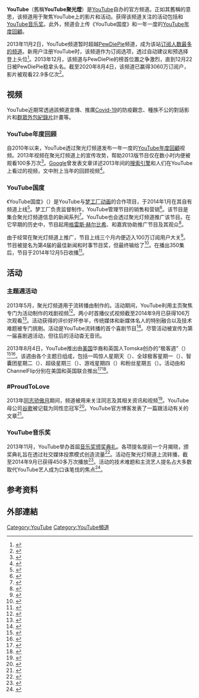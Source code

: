 {{NoteTA/lua|zh-tw:影片;zh-cn:视频|zh-tw:訊息;zh-cn:信息|zh-tw:最佳直播主獎;zh-cn:最佳播客奖|zh-tw:直播;zh-cn:流转播|zh-tw:Google;zh-cn:谷歌|zh-tw:部落格;zh-cn:博客}}
{{Infobox YouTube personality
| name = YouTube
| image = 
| caption = 
| logo = YouTube social white circle (2017).svg
|logo_size=120px| logo caption = YouTube频道标志
| channel_name = YouTube
| views = 22.9億
| view_date = 2020年8月
| website = 
| years_active = 2005年至今
| genre = 
| subscribers = 3060萬
| network = 
| associated_acts = 
| catchphrase(s) = 
| subscriber_date = 2020年8月
| silver_year =2010
| gold_year = 2013
| diamond_year = 2013
| ruby_year = 
| stats_update =2020年8月4日
| silver_button = yes
| gold_button = yes
| diamond_button = yes
| ruby_button = 
| launch_date = 
}}

'''YouTube'''（舊稱'''YouTube聚光燈'''）是[[YouTube|YouTube]]自办的官方频道。正如其舊稱的意思，该频道用于聚焦YouTube上的影片和活动。获得该频道关注的活动包括{{le|YouTube喜剧週|YouTube Comedy Week}}和[[YouTube音乐奖|YouTube音乐奖]]。此外，频道会上传《YouTube国度》和一年一度的[[YouTube年度回顧|YouTube年度回顧]]。

2013年11月2日，YouTube频道暂时超越[[PewDiePie|PewDiePie]]频道，成为该站[[在YouTube上訂閱人數最多的用戶列表|订阅人数最多的频道]]。新用户注册YouTube时，该频道作为订阅选项，透过自动建议和预选择登上头位<ref>{{cite web|last=Cohen|first=Joshua|url=http://www.tubefilter.com/2013/11/04/youtube-most-susbcribed-channel|title=YouTube Is Now The Most Subscribed Channel On YouTube|publisher=''Tubefilter''|date=2013-11-04|accessdate=2013-09-20|archive-date=2019-06-11|archive-url=https://web.archive.org/web/20190611220943/https://www.tubefilter.com/2013/11/04/youtube-most-susbcribed-channel/|dead-url=no}}</ref>。2013年12月，该频道与PewDiePie的榜首位置之争激烈，直到12月22日被PewDiePie稳拿头名。截至2020年8月4日，该频道已赢得3060万订阅户，影片被观看22.9多亿次<ref>{{cite web|url=https://www.youtube.com/user/YouTube/about|title=YouTube about|publisher=YouTube|accessdate=2014-09-20|archive-date=2013-12-22|archive-url=https://web.archive.org/web/20131222042047/https://www.youtube.com/user/YouTube/about|dead-url=no}}</ref>。

== 视频 ==
YouTube近期常透過該頻道宣傳、推廣[[2019冠状病毒病|Covid-19]]的防疫觀念、種族不公的對話影片和[[一日一生_(2021年電影)|群眾外包紀錄片]]計畫等。

=== YouTube年度回顾 ===
{{Main|YouTube年度回顧}}
自2010年以来，YouTube透过聚光灯频道发布一年一度的[[YouTube年度回顧|YouTube年度回顧]]视频。2013年视频在聚光灯频道上的宣传攻势，帮助2013版节目仅在数小时内便被观看100多万次<ref>{{cite web|last=Gutelle|first=Sam|url=http://www.tubefilter.com/2013/12/11/youtube-rewind-2013-what-does-youtube-say-portal-a/|title=With Over 50 Cameos, YouTube Rewind 2013 Is Even Bigger Than 2012|publisher=''Tubefilter''|date=2013-12-11|accessdate=2014-09-20|archive-date=2014-04-08|archive-url=https://web.archive.org/web/20140408214853/http://www.tubefilter.com/2013/12/11/youtube-rewind-2013-what-does-youtube-say-portal-a/|dead-url=no}}</ref>。[[Google|Google]]曾发表文章详述2013年间的[[网络搜索引擎|搜索引擎]]和人们在YouTube上看过的视频，文中附上当年的回顾视频<ref>{{cite web|url=http://googleblog.blogspot.com/2013/12/youtube-rewind-what-you-watched-in-2013.html|title=YouTube Rewind: What you watched in 2013|publisher=''Blogspot''|work=Official Google Blog|date=2013-12-11|accessdate=2014-09-20|archive-date=2020-09-03|archive-url=https://web.archive.org/web/20200903070346/https://googleblog.blogspot.com/2013/12/youtube-rewind-what-you-watched-in-2013.html}}</ref>。

=== YouTube国度 ===
《YouTube国度》（{{lang|en|''YouTube Nation''}}）是YouTube与[[梦工厂动画|梦工厂动画]]的合作项目，于2014年1月在其自有频道上线<ref>{{cite web|url=http://deadline.com/2014/01/dreamworks-animation-youtube-nation-663833/|title=DreamWorks Animation Confirms Daily YouTube Show ‘YouTube Nation’|publisher=''Deadline''|date=2014-01-13|accessdate=2014-09-20|archive-date=2019-06-24|archive-url=https://web.archive.org/web/20190624073359/https://deadline.com/2014/01/dreamworks-animation-youtube-nation-663833/|dead-url=no}}</ref>。梦工厂负责监督制作，YouTube管理节目的销售和营销<ref>{{cite web|last=Wallenstein|first=Andrew|url=http://variety.com/2014/digital/news/new-series-youtube-nation-launches-tuesday-from-youtube-dreamworks-animation-1201053518/|title=New Series ‘YouTube Nation’ Launches Tuesday on YouTube via DreamWorks Animation|publisher=''Variety''|date=2014-01-13|accessdate=2015-04-06|archive-date=2021-10-06|archive-url=https://web.archive.org/web/20211006091935/https://variety.com/2014/digital/news/new-series-youtube-nation-launches-tuesday-from-youtube-dreamworks-animation-1201053518/}}</ref>。该节目是集合聚光灯频道信息的新闻系列<ref>{{cite web|last=Gutelle|first=Sam|url=http://www.tubefilter.com/2014/01/09/youtube-nation-dreamworks-daily-news-show/|title=YouTube And Dreamworks To Launch Daily Video News Show|publisher=''Tubefilter''|date=2014-01-09|accessdate=2014-09-20|archive-date=2019-06-16|archive-url=https://web.archive.org/web/20190616131828/https://www.tubefilter.com/2014/01/09/youtube-nation-dreamworks-daily-news-show/|dead-url=no}}</ref>。YouTube也会透过聚光灯频道推广该节目。在它早期的历史中，节目起用[[格雷斯·赫尔比希|格雷斯·赫尔比希]]、{{le|汉娜·哈特|Hannah Hart}}和{{le|玛姆丽·哈特|Mamrie Hart}}嘉宾协助推广节目及其观众<ref>{{cite web|last=Gutelle|first=Sam|url=http://www.tubefilter.com/2014/02/11/grace-helbig-hannah-hart-mamrie-hart-youtube-nation/|title=Grace Helbig, Hannah Hart, And Mamrie Hart Take Over ‘YouTube Nation’|publisher=''Tubefilter''|date=2014-02-11|accessdate=2014-09-20|archive-date=2019-06-30|archive-url=https://web.archive.org/web/20190630042231/https://www.tubefilter.com/2014/02/11/grace-helbig-hannah-hart-mamrie-hart-youtube-nation/|dead-url=no}}</ref>。

由于经常在聚光灯频道上推广，节目上线三个月内便迈入100万订阅用户大关<ref>{{cite web|last=Gutelle|first=Sam|url=http://www.tubefilter.com/2014/04/17/youtube-millionaires-nation-steve-woolf-zadi-diaz/|title=YouTube Millionaires: YouTube Nation Finds The Best Videos On The Net|publisher=''Tubefilter''|date=2014-04-17|accessdate=2014-09-20|archive-date=2019-06-12|archive-url=https://web.archive.org/web/20190612235838/https://www.tubefilter.com/2014/04/17/youtube-millionaires-nation-steve-woolf-zadi-diaz/|dead-url=no}}</ref>。节目被提名为第4届{{le|最佳播客奖|Streamy Award}}的最佳新闻和时事节目奖，但最终输给了{{le|SourceFed|SourceFed}}<ref>{{cite web|url=http://www.streamys.org/nominees-winners/4th-annual-nominees-winners/|title=4th Annual Streamy Awards Nominees|publisher=''Streamys''|accessdate=2014-09-20|archive-date=2014-09-24|archive-url=https://web.archive.org/web/20140924123852/http://www.streamys.org/nominees-winners/4th-annual-nominees-winners/|dead-url=no}}</ref>。在播出350集后，节目于2014年12月5日收播<ref>{{cite web|last=Spangler|first=Todd|url=http://variety.com/2014/digital/news/dreamworks-animation-youtube-pull-plug-on-youtube-nation-show-1201370036/|title=DreamWorks Animation, YouTube Pull Plug on ‘YouTube Nation’ Show|publisher=''Variety''|date=2014-12-04|accessdate=2015-01-09|archive-date=2022-04-19|archive-url=https://web.archive.org/web/20220419050330/https://variety.com/2014/digital/news/dreamworks-animation-youtube-pull-plug-on-youtube-nation-show-1201370036/}}</ref>。

== 活动 ==
=== 主题週活动 ===
2013年5月，聚光灯频道用于流转播由{{le|ChannelFlip|ChannelFlip}}制作的{{le|YouTube喜剧周|YouTube Comedy Week|喜剧周活动}}。活动期间，YouTube利用主页聚焦专门为活动制作的戏剧视频<ref>{{cite web|last=Rothman|first=Lily|url=http://entertainment.time.com/2013/05/20/youtube-bets-big-on-laughs-with-its-first-ever-comedy-week/|title=YouTube Bets Big on Laughs with Its First-Ever "Comedy Week"|publisher=''TIME''|date=2013-05-20|accessdate=2014-09-20|archive-date=2019-06-05|archive-url=https://web.archive.org/web/20190605010243/http://entertainment.time.com/2013/05/20/youtube-bets-big-on-laughs-with-its-first-ever-comedy-week/|dead-url=no}}</ref>。两小时首播仪式视频截至2014年9月已获得106万次观看<ref>{{cite web|url=https://www.youtube.com/watch?v=5z3cI0NnKN0|title=The Big Live Comedy Show - YouTube Comedy Week|publisher=YouTube|date=2013-05-19|accessdate=2014-09-20|archive-date=2019-06-09|archive-url=https://web.archive.org/web/20190609215944/https://www.youtube.com/watch?v=5z3cI0NnKN0|dead-url=no}}</ref>。活动获得的评价好坏参半，传统媒体和新媒体名人的特别融合以及技术难题被专门挑剔。活动是YouTube流转播的首个喜剧节目<ref>{{cite web|last=Gutelle|first=Sam|url=http://www.tubefilter.com/2013/05/20/youtube-big-live-comedy-show-fail/|title=Six Reasons Why YouTube’s ‘Big Live Comedy Show’ Didn’t Work|publisher=''Tubefilter''|date=2013-05-20|accessdate=2014-09-20|archive-date=2019-06-11|archive-url=https://web.archive.org/web/20190611121037/https://www.tubefilter.com/2013/05/20/youtube-big-live-comedy-show-fail/|dead-url=no}}</ref>。尽管活动被宣传为第一届喜剧週活动，但往后的活动杳无音讯。

2013年8月4日，YouTube推出由[[美国|美国]]华裔{{le|黄谷子|Freddie Wong}}和英国人Tomska创办的“极客週”（{{lang|en|Geek Week}}）<ref name=ytgeekweek>{{cite web|url=http://youtube-global.blogspot.com/2013/07/youtube-geekweek-2013.html|title=YouTube geeks out with first-ever Geek Week: August 4-10, 2013|publisher=''Blogspot''|work=YouTube Official Blog|date=2013-07-24|accessdate=2014-09-20|archive-date=2015-12-02|archive-url=https://web.archive.org/web/20151202074047/http://youtube-global.blogspot.com/2013/07/youtube-geekweek-2013.html|dead-url=no}}</ref><ref>{{cite web|last=Gutelle|first=Sam|url=http://www.tubefilter.com/2013/07/24/youtube-geek-week-teaser/|title=Geek Week Officially Coming August 4th As YouTube Releases Teaser|publisher=''Tubefilter''|date=2013-07-24|accessdate=2014-09-20|archive-date=2019-06-29|archive-url=https://web.archive.org/web/20190629134114/https://www.tubefilter.com/2013/07/24/youtube-geek-week-teaser/|dead-url=no}}</ref>。该週由各个主题日组成，包括一鸣惊人星期天（{{lang|en|Blockbuster Sunday}}）、全球极客星期一（{{lang|en|Global Geekery Monday}}）、智囊团星期二（{{lang|en|Brainiac Tuesday}}）、超级星期三（{{lang|en|Super Wednesday}}）、游戏星期四（{{lang|en|Gaming Thursday}}）和粉丝星期五（{{lang|en|Fan Friday}}）。活动由{{le|德斯特实业公司|Nerdist|德斯特}}和ChannelFlip分别在美国和英国联合推出<ref>{{cite web|last=Cohen|first=Matt|url=http://www.nerdist.com/2013/07/youtube-launches-geek-week/|title=YouTube Launches "Geek Week"|publisher=''Nerdist''|date=2013-07-24|accessdate=2014-09-20|archive-url=https://web.archive.org/web/20140429004959/http://www.nerdist.com/2013/07/youtube-launches-geek-week/|archive-date=2014-04-29|dead-url=yes}}</ref><ref>{{cite web|last=Schroeder|first=Stan|url=http://mashable.com/2013/07/24/youtube-geek-week/|title=YouTube Announces Geek Week, Starting Aug. 4|publisher=''Mashable''|date=2013-07-24|accessdate=2014-09-20|archive-date=2019-06-13|archive-url=https://web.archive.org/web/20190613034932/https://mashable.com/2013/07/24/youtube-geek-week/|dead-url=no}}</ref>。

=== #ProudToLove ===
2013年[[同性戀自豪日|同志骄傲月]]期间，频道被用来关注同志及其相关资讯和视频<ref>{{cite web|last=Rudolph|first=Christopher|url=http://www.huffingtonpost.com/2013/06/27/youtube-proud-to-love_n_3511805.html|title=YouTube Celebrates Gay Pride With 'Proud To Love' (VIDEO)|publisher=''Huffington Post''|date=2013-06-27|accessdate=2014-09-20|archive-date=2016-03-04|archive-url=https://web.archive.org/web/20160304130912/http://www.huffingtonpost.com/2013/06/27/youtube-proud-to-love_n_3511805.html|dead-url=no}}</ref>。YouTube母公司[[谷歌|谷歌]]被记载为同性恋冠军<ref>{{cite web|last=Crook|first=Jordan|url=http://techcrunch.com/2013/06/27/youtube-celebrates-pride-with-proudtolove-spotlight-channel/|title=YouTube Celebrates Pride With #ProudToLove Spotlight Channel|publisher=''Tech Crunch''|date=2013-06-27|accessdate=2014-09-20|archive-date=2020-08-19|archive-url=https://web.archive.org/web/20200819152230/https://techcrunch.com/2013/06/27/youtube-celebrates-pride-with-proudtolove-spotlight-channel/}}</ref>。YouTube官方博客发表了一篇跟活动有关的文章<ref>{{cite web|url=http://youtube-global.blogspot.com/2013/06/were-proudtolove-lgbt-community-on.html|title=We’re #ProudToLove the LGBT community on YouTube|publisher=''Blogspot''|work=YouTube Official Blog|date=2013-06-27|accessdate=2014-09-20|archive-date=2015-10-29|archive-url=https://web.archive.org/web/20151029175512/http://youtube-global.blogspot.com/2013/06/were-proudtolove-lgbt-community-on.html|dead-url=no}}</ref>。

=== YouTube音乐奖 ===
{{main|YouTube音乐奖}}
2013年11月，YouTube举办首屆[[YouTube音乐奖|音乐奖颁奖典礼]]。各项提名提前一个月揭晓，颁奖典礼旨在透过社交媒体投票模式创造流量<ref>{{cite web|last=Spangler|first=Todd|url=http://variety.com/2013/digital/news/youtube-music-awards-nominees-announced-1200749352/|title=YouTube Music Awards Nominees Announced|publisher=''Variety''|date=2013-10-21|accessdate=2013-09-20|archive-date=2015-07-27|archive-url=https://web.archive.org/web/20150727153157/http://variety.com/2013/digital/news/youtube-music-awards-nominees-announced-1200749352/|dead-url=no}}</ref>。活动在聚光灯频道上流转播，截至2014年9月已获得450多万次播放<ref>{{cite web|url=https://www.youtube.com/watch?v=yXBPbnv1H-U|title=The First-Ever YouTube Music Awards (YTMA)|publisher=''YouTube''|date=2013-11-05|accessdate=2013-09-20|archive-date=2019-06-18|archive-url=https://web.archive.org/web/20190618152409/https://www.youtube.com/watch?v=yXBPbnv1H-U|dead-url=no}}</ref>。活动的技术难题和主流艺人提名占大多数取代YouTube艺人成为口诛笔伐的焦点<ref>{{cite web|last=Gelt|first=Jessica|url=http://www.latimes.com/entertainment/tv/showtracker/la-et-st-youtube-music-awards-eminem-wins-artist-of-the-year-20131103-story.html#axzz2jdsdyvQY|title=YouTube Music Awards: Eminem wins Artist of the Year ... wait, what?|publisher=''Los Angeles Times''|date=2013-11-03|accessdate=2013-09-20|archive-date=2019-06-29|archive-url=https://web.archive.org/web/20190629003917/https://www.latimes.com/entertainment/tv/showtracker/la-et-st-youtube-music-awards-eminem-wins-artist-of-the-year-20131103-story.html#axzz2jdsdyvQY|dead-url=no}}</ref>。

== 参考资料 ==
{{reflist|2}}

== 外部連結 ==
{{YouTube|title=YouTube|channel=https://www.youtube.com/user/YouTube}}{{YouTube navbox}}

[[Category:YouTube|Category:YouTube]]
[[Category:YouTube頻道|Category:YouTube頻道]]